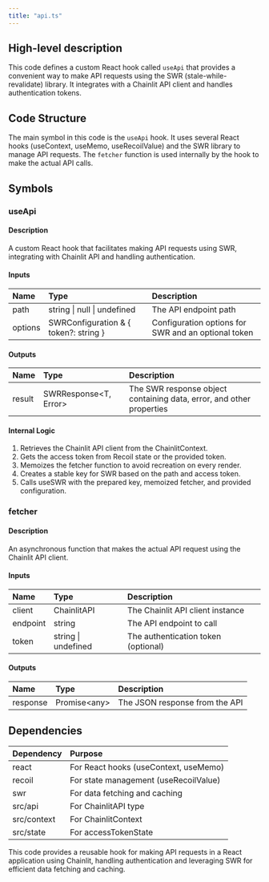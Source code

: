 ```yaml
---
title: "api.ts"
---
```


## High-level description
This code defines a custom React hook called `useApi` that provides a convenient way to make API requests using the SWR (stale-while-revalidate) library. It integrates with a Chainlit API client and handles authentication tokens.

## Code Structure
The main symbol in this code is the `useApi` hook. It uses several React hooks (useContext, useMemo, useRecoilValue) and the SWR library to manage API requests. The `fetcher` function is used internally by the hook to make the actual API calls.

## Symbols

### useApi
#### Description
A custom React hook that facilitates making API requests using SWR, integrating with Chainlit API and handling authentication.

#### Inputs
| Name | Type | Description |
|:-----|:-----|:------------|
| path | string \| null \| undefined | The API endpoint path |
| options | SWRConfiguration & { token?: string } | Configuration options for SWR and an optional token |

#### Outputs
| Name | Type | Description |
|:-----|:-----|:------------|
| result | SWRResponse&lt;T, Error&gt; | The SWR response object containing data, error, and other properties |

#### Internal Logic
1. Retrieves the Chainlit API client from the ChainlitContext.
2. Gets the access token from Recoil state or the provided token.
3. Memoizes the fetcher function to avoid recreation on every render.
4. Creates a stable key for SWR based on the path and access token.
5. Calls useSWR with the prepared key, memoized fetcher, and provided configuration.

### fetcher
#### Description
An asynchronous function that makes the actual API request using the Chainlit API client.

#### Inputs
| Name | Type | Description |
|:-----|:-----|:------------|
| client | ChainlitAPI | The Chainlit API client instance |
| endpoint | string | The API endpoint to call |
| token | string \| undefined | The authentication token (optional) |

#### Outputs
| Name | Type | Description |
|:-----|:-----|:------------|
| response | Promise&lt;any&gt; | The JSON response from the API |

## Dependencies
| Dependency | Purpose |
|:-----------|:--------|
| react | For React hooks (useContext, useMemo) |
| recoil | For state management (useRecoilValue) |
| swr | For data fetching and caching |
| src/api | For ChainlitAPI type |
| src/context | For ChainlitContext |
| src/state | For accessTokenState |

This code provides a reusable hook for making API requests in a React application using Chainlit, handling authentication and leveraging SWR for efficient data fetching and caching.